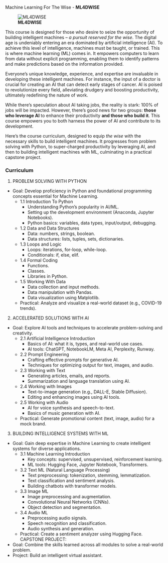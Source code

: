 Machine Learning For The Wise - **ML4DWISE**

![**ML4DWISE**](asset/img/m4w.jpg)

This course is designed for those who desire to seize the opportunity of building intelligent machines – _a pursuit reserved for the wise_. The digital age is undeniably entering an era dominated by artificial intelligence (AI). To achieve this level of intelligence, machines must be taught, or trained. This is where machine learning (ML) comes in. It empowers computers to learn from data without explicit programming, enabling them to identify patterns and make predictions based on the information provided.

Everyone's unique knowledge, experience, and expertise are invaluable in developing these intelligent machines. For instance, the input of a doctor is crucial for creating an AI that can detect early stages of cancer. AI is poised to revolutionize every field, alleviating drudgery and boosting productivity, ultimately redefining the nature of work.

While there's speculation about AI taking jobs, the reality is stark: 100% of jobs will be impacted. However, there's good news for two groups: **those who leverage AI** to enhance their productivity **and those who build it**. This course empowers you to both harness the power of AI and contribute to its development.

Here's the course curriculum, designed to equip _the wise_ with the necessary skills to build intelligent machines. It progresses from problem solving with Python, to super-charged productivity by leveraging AI, and then to building intelligent machines with ML, culminating in a practical capstone project.

### Curriculum
1. PROBLEM SOLVING WITH PYTHON
 * Goal: Develop proficiency in Python and foundational programming concepts essential for Machine Learning.
   * 1.1 Introduction To Python
     * Understanding Python's popularity in AI/ML.
     * Setting up the development environment (Anaconda, Jupyter Notebooks).
     * Python basics: variables, data types, input/output, debugging.
   * 1.2 Data and Data Structures
     * Data: numbers, strings, boolean.
     * Data structures: lists, tuples, sets, dictionaries.
   * 1.3 Loops and Logic
     * Loops: iterations, for-loop, while-loop.
     * Conditionals: if, else, elif.
   * 1.4 Formal Coding
     * Functions.
     * Classes.
     * Libraries in Python.
   * 1.5 Working With Data
     * Data collection and input methods.
     * Data manipulation with Pandas.
     * Data visualization using Matplotlib.
   * Practical: Analyze and visualize a real-world dataset (e.g., COVID-19 trends).
2. ACCELERATED SOLUTIONS WITH AI
 * Goal: Explore AI tools and techniques to accelerate problem-solving and creativity.
   * 2.1 Artificial Intelligence Introduction
     * Basics of AI: what it is, types, and real-world use cases.
     * AI tools: ChatGPT, NotebookLM, Meta AI, Perplexity, Runway.
   * 2.2 Prompt Engineering
     * Crafting effective prompts for generative AI.
     * Techniques for optimizing output for text, images, and audio.
   * 2.3 Working with Text
     * Generating articles, emails, and reports.
     * Summarization and language translation using AI.
   * 2.4 Working with Images
     * Text-to-image generation (e.g., DALL-E, Stable Diffusion).
     * Editing and enhancing images using AI tools.
   * 2.5 Working with Audio
     * AI for voice synthesis and speech-to-text.
     * Basics of music generation with AI.
   * Practical: Generate promotional content (text, image, audio) for a mock brand.
3. BUILDING INTELLIGENCE SYSTEMS WITH ML
 * Goal: Gain deep expertise in Machine Learning to create intelligent systems for diverse applications.
   * 3.1 Machine Learning Introduction
     * Key concepts: supervised, unsupervised, reinforcement learning.
     * ML tools: Hugging Face, Jupyter Notebook, Transformers.
   * 3.2 Text ML (Natural Language Processing)
     * Text preprocessing: tokenization, stemming, lemmatization.
     * Text classification and sentiment analysis.
     * Building chatbots with transformer models.
   * 3.3 Image ML
     * Image preprocessing and augmentation.
     * Convolutional Neural Networks (CNNs).
     * Object detection and segmentation.
   * 3.4 Audio ML
     * Preprocessing audio signals.
     * Speech recognition and classification.
     * Audio synthesis and generation.
   * Practical: Create a sentiment analyzer using Hugging Face.
CAPSTONE PROJECT:
 * Goal: Combine the skills learned across all modules to solve a real-world problem.
 * Project: Build an intelligent virtual assistant.
